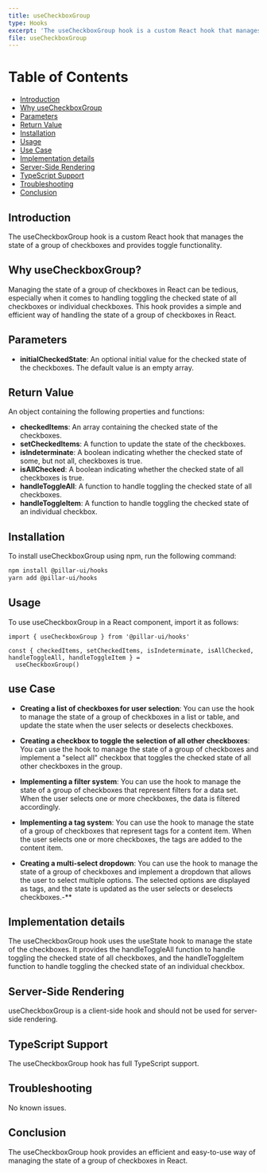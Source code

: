 ```yaml
---
title: useCheckboxGroup
type: Hooks
excerpt: 'The useCheckboxGroup hook is a custom React hook that manages the state of a group of checkboxes and provides toggle functionality.'
file: useCheckboxGroup
---
```


# Table of Contents

- [Introduction](#introduction)
- [Why useCheckboxGroup](#why-usecheckboxgroup)
- [Parameters](#parameters)
- [Return Value](#return-value)
- [Installation](#installation)
- [Usage](#usage)
- [Use Case](#use-case)
- [Implementation details](#implementation-details)
- [Server-Side Rendering](#server-side-rendering)
- [TypeScript Support](#typescript-support)
- [Troubleshooting](#troubleshooting)
- [Conclusion](#conclusion)

## Introduction

The useCheckboxGroup hook is a custom React hook that manages the state of a group of checkboxes and provides toggle functionality.

## Why useCheckboxGroup?

Managing the state of a group of checkboxes in React can be tedious, especially when it comes to handling toggling the checked state of all checkboxes or individual checkboxes. This hook provides a simple and efficient way of handling the state of a group of checkboxes in React.

## Parameters

- **initialCheckedState**: An optional initial value for the checked state of the checkboxes. The default value is an empty array.

## Return Value

An object containing the following properties and functions:

- **checkedItems**: An array containing the checked state of the checkboxes.
- **setCheckedItems**: A function to update the state of the checkboxes.
- **isIndeterminate**: A boolean indicating whether the checked state of some, but not all, checkboxes is true.
- **isAllChecked**: A boolean indicating whether the checked state of all checkboxes is true.
- **handleToggleAll**: A function to handle toggling the checked state of all checkboxes.
- **handleToggleItem**: A function to handle toggling the checked state of an individual checkbox.

## Installation

To install useCheckboxGroup using npm, run the following command:

```bash
npm install @pillar-ui/hooks
yarn add @pillar-ui/hooks
```

## Usage

To use useCheckboxGroup in a React component, import it as follows:

```tsx showLineNumbers title="Alert.tsx"
import { useCheckboxGroup } from '@pillar-ui/hooks'

const { checkedItems, setCheckedItems, isIndeterminate, isAllChecked, handleToggleAll, handleToggleItem } =
  useCheckboxGroup()
```

## use Case

- **Creating a list of checkboxes for user selection**: You can use the hook to manage the state of a group of checkboxes in a list or table, and update the state when the user selects or deselects checkboxes.

- **Creating a checkbox to toggle the selection of all other checkboxes**: You can use the hook to manage the state of a group of checkboxes and implement a "select all" checkbox that toggles the checked state of all other checkboxes in the group.

- **Implementing a filter system**: You can use the hook to manage the state of a group of checkboxes that represent filters for a data set. When the user selects one or more checkboxes, the data is filtered accordingly.

- **Implementing a tag system**: You can use the hook to manage the state of a group of checkboxes that represent tags for a content item. When the user selects one or more checkboxes, the tags are added to the content item.

- **Creating a multi-select dropdown**: You can use the hook to manage the state of a group of checkboxes and implement a dropdown that allows the user to select multiple options. The selected options are displayed as tags, and the state is updated as the user selects or deselects checkboxes.-\*\*

## Implementation details

The useCheckboxGroup hook uses the useState hook to manage the state of the checkboxes. It provides the handleToggleAll function to handle toggling the checked state of all checkboxes, and the handleToggleItem function to handle toggling the checked state of an individual checkbox.

## Server-Side Rendering

useCheckboxGroup is a client-side hook and should not be used for server-side rendering.

## TypeScript Support

The useCheckboxGroup hook has full TypeScript support.

## Troubleshooting

No known issues.

## Conclusion

The useCheckboxGroup hook provides an efficient and easy-to-use way of managing the state of a group of checkboxes in React.
